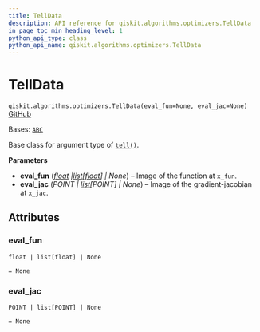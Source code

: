```yaml
---
title: TellData
description: API reference for qiskit.algorithms.optimizers.TellData
in_page_toc_min_heading_level: 1
python_api_type: class
python_api_name: qiskit.algorithms.optimizers.TellData
---
```


# TellData

<span id="qiskit.algorithms.optimizers.TellData" />

`qiskit.algorithms.optimizers.TellData(eval_fun=None, eval_jac=None)` [GitHub](https://github.com/qiskit/qiskit/tree/stable/0.25/qiskit/algorithms/optimizers/steppable_optimizer.py "view source code")

Bases: [`ABC`](https://docs.python.org/3/library/abc.html#abc.ABC "(in Python v3.12)")

Base class for argument type of [`tell()`](qiskit.algorithms.optimizers.SteppableOptimizer#tell "qiskit.algorithms.optimizers.SteppableOptimizer.tell").

**Parameters**

*   **eval\_fun** ([*float*](https://docs.python.org/3/library/functions.html#float "(in Python v3.12)")  *|*[*list*](https://docs.python.org/3/library/stdtypes.html#list "(in Python v3.12)")*\[*[*float*](https://docs.python.org/3/library/functions.html#float "(in Python v3.12)")*] | None*) – Image of the function at `x_fun`.
*   **eval\_jac** (*POINT |* [*list*](https://docs.python.org/3/library/stdtypes.html#list "(in Python v3.12)")*\[POINT] | None*) – Image of the gradient-jacobian at `x_jac`.

## Attributes

<span id="qiskit.algorithms.optimizers.TellData.eval_fun" />

### eval\_fun

`float | list[float] | None`

`= None`

<span id="qiskit.algorithms.optimizers.TellData.eval_jac" />

### eval\_jac

`POINT | list[POINT] | None`

`= None`

